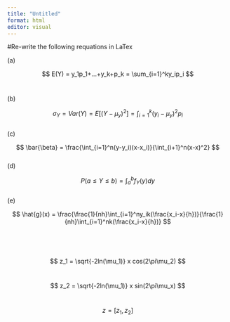 ```yaml
---
title: "Untitled"
format: html
editor: visual
---
```


#Re-write the following requations in LaTex

\(a\)

$$
E(Y) = y_1p_1+...+y_k+p_k = \sum_{i=1}^ky_ip_i
$$\

\(b\)

$$
\sigma_Y = Var(Y) = E[(Y-\mu_y)^2]=\int_{i=1}^k(y_i-\mu_y)^2p_i
$$\
(c)

$$
\bar{\beta} = \frac{\int_{i=1}^n(y-y_i)(x-x_i)}{\int_{i+1}^n(x-x)^2}
$$\
(d)

$$
P(a\leq Y\leq b) = \int_a^bf_Y(y)dy
$$\
(e)

$$
\hat{g}(x) = \frac{\frac{1}{nh}\int_{i=1}^ny_ik(\frac{x_i-x}{h})}{\frac{1}{nh}\int_{i=1}^nk(\frac{x_i-x}{h})}
$$\
\
\

$$
z_1 = \sqrt{-2ln(\mu_1)} x cos(2\pi\mu_2)
$$\

$$
z_2 = \sqrt{-2ln(\mu_1)} x sin(2\pi\mu_x)
$$\

$$
z = [z_1,z_2]
$$\
\
